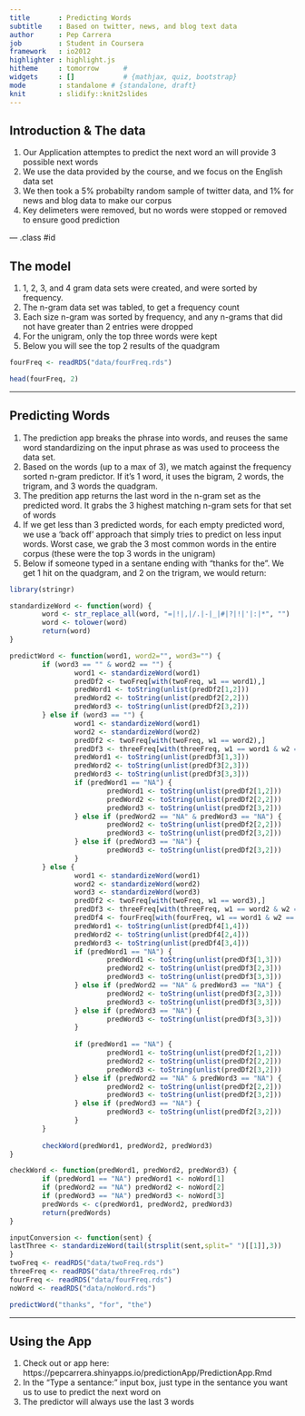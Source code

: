```yaml
---
title       : Predicting Words
subtitle    : Based on twitter, news, and blog text data
author      : Pep Carrera
job         : Student in Coursera
framework   : io2012
highlighter : highlight.js
hitheme     : tomorrow      # 
widgets     : []            # {mathjax, quiz, bootstrap}
mode        : standalone # {standalone, draft}
knit        : slidify::knit2slides
---
```


## Introduction & The data

1. Our Application attemptes to predict the next word an will provide 3 possible next words
3. We use the data provided by the course, and we focus on the English data set
3. We then took a 5% probabilty random sample of twitter data, and 1% for news and blog data to make our corpus
4. Key delimeters were removed, but no words were stopped or removed to ensure good prediction

--- .class #id 

## The model

1. 1, 2, 3, and 4 gram data sets were created, and were sorted by frequency.
2. The n-gram data set was tabled, to get a frequency count
2. Each size n-gram was sorted by frequency, and any n-grams that did not have greater than 2 entries were dropped
3. For the unigram, only the top three words were kept
4. Below you will see the top 2 results of the quadgram
```r
fourFreq <- readRDS("data/fourFreq.rds")
```

```r
head(fourFreq, 2)
```

---

## Predicting Words

1. The prediction app breaks the phrase into words, and reuses the same word standardizing on the input phrase as was used to proceess the data set. 
2. Based on the words (up to a max of 3), we match against the frequency sorted n-gram predictor.  If it's 1 word, it uses the bigram, 2 words, the trigram, and 3 words the quadgram.  
3. The predition app returns the last word in the n-gram set as the predicted word.  It grabs the 3 highest matching n-gram sets for that set of words
4. If we get less than 3 predicted words, for each empty predicted word, we use a 'back off' approach that simply tries to predict on less input words.  Worst case, we grab the 3 most common words in the entire corpus (these were the top 3 words in the unigram)
5. Below if someone typed in a sentane ending with "thanks for the".  We get 1 hit on the quadgram, and 2 on the trigram, we would return:
```r
library(stringr)

standardizeWord <- function(word) {
        word <- str_replace_all(word, "=|!|,|/.|-|_|#|?|!|'|:|*", "")
        word <- tolower(word)
        return(word)
}

predictWord <- function(word1, word2="", word3="") {
        if (word3 == "" & word2 == "") {
                word1 <- standardizeWord(word1)
                predDf2 <- twoFreq[with(twoFreq, w1 == word1),]
                predWord1 <- toString(unlist(predDf2[1,2]))
                predWord2 <- toString(unlist(predDf2[2,2]))
                predWord3 <- toString(unlist(predDf2[3,2]))
        } else if (word3 == "") {
                word1 <- standardizeWord(word1)
                word2 <- standardizeWord(word2)
                predDf2 <- twoFreq[with(twoFreq, w1 == word2),]
                predDf3 <- threeFreq[with(threeFreq, w1 == word1 & w2 == word2),]
                predWord1 <- toString(unlist(predDf3[1,3]))
                predWord2 <- toString(unlist(predDf3[2,3]))
                predWord3 <- toString(unlist(predDf3[3,3]))
                if (predWord1 == "NA") {
                        predWord1 <- toString(unlist(predDf2[1,2]))
                        predWord2 <- toString(unlist(predDf2[2,2]))
                        predWord3 <- toString(unlist(predDf2[3,2]))
                } else if (predWord2 == "NA" & predWord3 == "NA") {
                        predWord2 <- toString(unlist(predDf2[2,2]))
                        predWord3 <- toString(unlist(predDf2[3,2]))  
                } else if (predWord3 == "NA") {
                        predWord3 <- toString(unlist(predDf2[3,2]))
                }
        } else {
                word1 <- standardizeWord(word1)
                word2 <- standardizeWord(word2)
                word3 <- standardizeWord(word3)
                predDf2 <- twoFreq[with(twoFreq, w1 == word3),]
                predDf3 <- threeFreq[with(threeFreq, w1 == word2 & w2 == word3),]
                predDf4 <- fourFreq[with(fourFreq, w1 == word1 & w2 == word2 & w3 ==word3),]
                predWord1 <- toString(unlist(predDf4[1,4]))
                predWord2 <- toString(unlist(predDf4[2,4]))
                predWord3 <- toString(unlist(predDf4[3,4]))
                if (predWord1 == "NA") {
                        predWord1 <- toString(unlist(predDf3[1,3]))
                        predWord2 <- toString(unlist(predDf3[2,3]))
                        predWord3 <- toString(unlist(predDf3[3,3]))
                } else if (predWord2 == "NA" & predWord3 == "NA") {
                        predWord2 <- toString(unlist(predDf3[2,3]))
                        predWord3 <- toString(unlist(predDf3[3,3]))  
                } else if (predWord3 == "NA") {
                        predWord3 <- toString(unlist(predDf3[3,3]))
                }
                
                if (predWord1 == "NA") {
                        predWord1 <- toString(unlist(predDf2[1,2]))
                        predWord2 <- toString(unlist(predDf2[2,2]))
                        predWord3 <- toString(unlist(predDf2[3,2]))
                } else if (predWord2 == "NA" & predWord3 == "NA") {
                        predWord2 <- toString(unlist(predDf2[2,2]))
                        predWord3 <- toString(unlist(predDf2[3,2]))  
                } else if (predWord3 == "NA") {
                        predWord3 <- toString(unlist(predDf2[3,2]))
                }
        }
        
        checkWord(predWord1, predWord2, predWord3)
}

checkWord <- function(predWord1, predWord2, predWord3) {
        if (predWord1 == "NA") predWord1 <- noWord[1]
        if (predWord2 == "NA") predWord2 <- noWord[2]
        if (predWord3 == "NA") predWord3 <- noWord[3]
        predWords <- c(predWord1, predWord2, predWord3)
        return(predWords)
}

inputConversion <- function(sent) {
lastThree <- standardizeWord(tail(strsplit(sent,split=" ")[[1]],3))
}
twoFreq <- readRDS("data/twoFreq.rds")
threeFreq <- readRDS("data/threeFreq.rds")
fourFreq <- readRDS("data/fourFreq.rds")
noWord <- readRDS("data/noWord.rds")
```
```r
predictWord("thanks", "for", "the")
```

---

## Using the App

1. Check out or app here: https://pepcarrera.shinyapps.io/predictionApp/PredictionApp.Rmd
2. In the "Type a sentance:" input box, just type in the sentance you want us to use to predict the next word on
3. The predictor will always use the last 3 words

